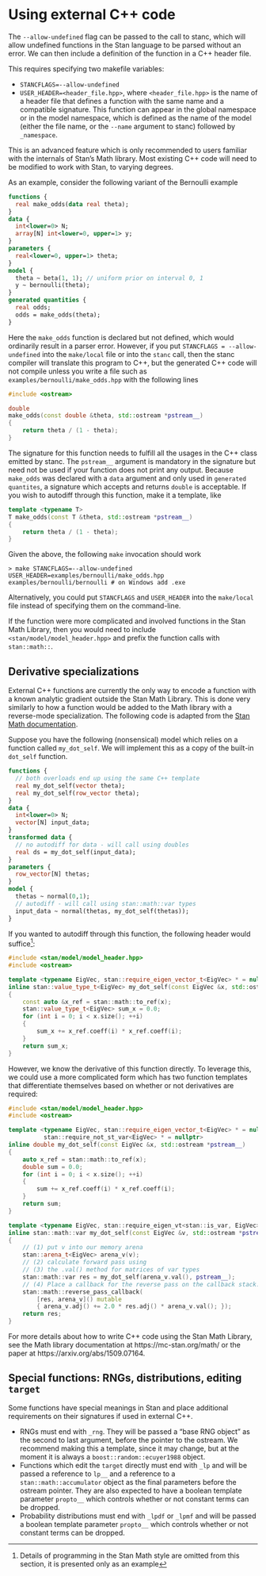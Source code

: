 # Using external C++ code {#using-external-cpp-code}

The `--allow-undefined` flag can be passed to the call to stanc,
which will allow undefined functions in the Stan language to be parsed
without an error. We can then include a definition of the function in
a C++ header file.

This requires specifying two makefile variables:

- `STANCFLAGS=--allow-undefined`
- `USER_HEADER=<header_file.hpp>`, where `<header_file.hpp>` is the name of a header file that
  defines a function with the same name and a compatible signature. This function can appear in
  the global namespace or in the model namespace, which is defined as the name of
  the model (either the file name, or the `--name` argument to stanc) followed by `_namespace`.

This is an advanced feature which is only recommended to users familiar with the
internals of Stan's Math library. Most existing C++ code will need to be
modified to work with Stan, to varying degrees.

As an example, consider the following variant of the Bernoulli example

```stan
functions {
  real make_odds(data real theta);
}
data {
  int<lower=0> N;
  array[N] int<lower=0, upper=1> y;
}
parameters {
  real<lower=0, upper=1> theta;
}
model {
  theta ~ beta(1, 1); // uniform prior on interval 0, 1
  y ~ bernoulli(theta);
}
generated quantities {
  real odds;
  odds = make_odds(theta);
}
```
Here the `make_odds` function is declared but not defined, which
would ordinarily result in a parser error. However, if you put
`STANCFLAGS = --allow-undefined` into the `make/local` file
or into the `stanc` call, then the stanc compiler will translate
this program to C++, but the generated C++ code will not compile
unless you write a file
such as `examples/bernoulli/make_odds.hpp` with the following lines
```C++
#include <ostream>

double
make_odds(const double &theta, std::ostream *pstream__)
{
    return theta / (1 - theta);
}
```

The signature for this function needs to fulfill all the usages in the C++
class emitted by stanc. The `pstream__` argument is mandatory
in the signature but need not be used if your function does not print
any output. Because `make_odds` was declared with a `data` argument and only
used in `generated quantites`, a signature which accepts and returns `double` is
acceptable. If you wish to autodiff through this function, make it a template,
like

```C++
template <typename T>
T make_odds(const T &theta, std::ostream *pstream__)
{
    return theta / (1 - theta);
}
```

Given the above, the following `make` invocation should work
```
> make STANCFLAGS=--allow-undefined USER_HEADER=examples/bernoulli/make_odds.hpp examples/bernoulli/bernoulli # on Windows add .exe
```
Alternatively, you could put `STANCFLAGS` and `USER_HEADER` into the
`make/local` file instead of specifying them on the command-line.

If the function were more complicated and involved functions in the
Stan Math Library, then you would need to include
`<stan/model/model_header.hpp>` and prefix the function calls
with `stan::math::`.

## Derivative specializations

External C++ functions are currently the only way to encode a function with a
known analytic gradient outside the Stan Math Library. This is done very
similarly to how a function would be added to the Math library with a
reverse-mode specialization. The following code is adapted from the [Stan Math
documentation](https://mc-stan.org/math/getting_started.html).

Suppose you have the following (nonsensical) model which relies on a function
called `my_dot_self`. We will implement this as a copy of the built-in
`dot_self` function.

```stan
functions {
  // both overloads end up using the same C++ template
  real my_dot_self(vector theta);
  real my_dot_self(row_vector theta);
}
data {
  int<lower=0> N;
  vector[N] input_data;
}
transformed data {
  // no autodiff for data - will call using doubles
  real ds = my_dot_self(input_data);
}
parameters {
  row_vector[N] thetas;
}
model {
  thetas ~ normal(0,1);
  // autodiff - will call using stan::math::var types
  input_data ~ normal(thetas, my_dot_self(thetas));
}
```

If you wanted to autodiff through this function, the following header would
suffice^[Details of programming in the Stan Math style are omitted from this
section, it is presented only as an example]:

```C++
#include <stan/model/model_header.hpp>
#include <ostream>

template <typename EigVec, stan::require_eigen_vector_t<EigVec> * = nullptr>
inline stan::value_type_t<EigVec> my_dot_self(const EigVec &x, std::ostream *pstream__)
{
    const auto &x_ref = stan::math::to_ref(x);
    stan::value_type_t<EigVec> sum_x = 0.0;
    for (int i = 0; i < x.size(); ++i)
    {
        sum_x += x_ref.coeff(i) * x_ref.coeff(i);
    }
    return sum_x;
}
```

However, we know the derivative of this function directly. To leverage this, we
could use a more complicated form which has two function templates that
differentiate themselves based on whether or not derivatives are required:

```C++
#include <stan/model/model_header.hpp>
#include <ostream>

template <typename EigVec, stan::require_eigen_vector_t<EigVec> * = nullptr,
          stan::require_not_st_var<EigVec> * = nullptr>
inline double my_dot_self(const EigVec &x, std::ostream *pstream__)
{
    auto x_ref = stan::math::to_ref(x);
    double sum = 0.0;
    for (int i = 0; i < x.size(); ++i)
    {
        sum += x_ref.coeff(i) * x_ref.coeff(i);
    }
    return sum;
}

template <typename EigVec, stan::require_eigen_vt<stan::is_var, EigVec> * = nullptr>
inline stan::math::var my_dot_self(const EigVec &v, std::ostream *pstream__)
{
    // (1) put v into our memory arena
    stan::arena_t<EigVec> arena_v(v);
    // (2) calculate forward pass using
    // (3) the .val() method for matrices of var types
    stan::math::var res = my_dot_self(arena_v.val(), pstream__);
    // (4) Place a callback for the reverse pass on the callback stack.
    stan::math::reverse_pass_callback(
        [res, arena_v]() mutable
        { arena_v.adj() += 2.0 * res.adj() * arena_v.val(); });
    return res;
}
```

For more details about how to write C++ code using the Stan Math
Library, see the Math library documentation at https://mc-stan.org/math/
or the paper at https://arxiv.org/abs/1509.07164.

## Special functions: RNGs, distributions, editing `target`

Some functions have special meanings in Stan and place additional requirements
on their signatures if used in external C++.

- RNGs must end with `_rng`. They will be passed a "base RNG object" as the
  second to last argument, before the pointer to the ostream. We recommend
  making this a template, since it may change, but at the moment it is always a
  `boost::random::ecuyer1988` object.
- Functions which edit the `target` directly must end with `_lp` and will be
  passed a reference to `lp__` and a reference to a `stan::math::accumulator`
  object as the final parameters before the ostream pointer. They are also
  expected to have a boolean template parameter `propto__` which controls
  whether or not constant terms can be dropped.
- Probability distributions must end with `_lpdf` or `_lpmf` and will be passed
  a boolean template parameter `propto__` which controls whether or not constant
  terms can be dropped.
